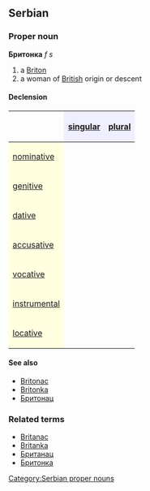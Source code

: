 ==Serbian==
===Proper noun===
'''Бритонка''' ''f s''
#a [[Briton]]
#a woman of [[British]] origin or descent
====Declension====
{| border="1" cellpadding="4" cellspacing="0"
!
! style="background-color: #EFEFFF" align="center"|[[singular]]
! style="background-color: #EFEFFF" align="center"|[[plural]]
|-
! style="background-color: #FFFFE0" align="left"|[[nominative case|nominative]]
| align="center"|{{Unicode|Бритонка}}
| align="center"|{{Unicode|Бритонке}}
|-
! style="background-color: #FFFFE0" align="left"|[[genitive case|genitive]]
| align="center"|{{Unicode|Бритонке}}
| align="center"|{{Unicode|Бритонки}}
|-
! style="background-color: #FFFFE0" align="left"|[[dative case|dative]]
| align="center"|{{Unicode|Бритонки}}
| align="center"|{{Unicode|Бритонкама}}
|-
! style="background-color: #FFFFE0" align="left"|[[accusative case|accusative]]
| align="center"|{{Unicode|Бритонку}}
| align="center"|{{Unicode|Бритонке}}
|-
! style="background-color: #FFFFE0" align="left"|[[vocative case|vocative]]
| align="center"|{{Unicode|Бритонко}}
| align="center"|{{Unicode|Бритонке}}
|-
! style="background-color: #FFFFE0" align="left"|[[instrumental case|instrumental]]
| align="center"|{{Unicode|Бритонком}}
| align="center"|{{Unicode|Бритонкама}}
|-
! style="background-color: #FFFFE0" align="left"|[[locative case|locative]]
| align="center"|{{Unicode|Бритонки}}
| align="center"|{{Unicode|Бритонкама}}
|}
====See also====
*[[Britonac]]
*[[Britonka]]
*[[Бритонац]]
===Related terms===
*[[Britanac]]
*[[Britanka]]
*[[Британац]]
*[[Бритонка]]
[[Category:Serbian proper nouns]]